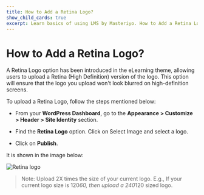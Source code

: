 ---
title: How to Add a Retina Logo?
show_child_cards: true
excerpt: Learn basics of using LMS by Masteriyo. How to Add a Retina Logo.
---

# How to Add a Retina Logo?

A Retina Logo option has been introduced in the eLearning theme, allowing users to upload a Retina (High Definition) version of the logo. This option will ensure that the logo you upload won't look blurred on high-definition screens.

To upload a Retina Logo, follow the steps mentioned below:

- From your **WordPress Dashboard**, go to the **Appearance > Customize > Header > Site Identity** section.

- Find the **Retina Logo** option. Click on Select Image and select a logo.

- Click on **Publish**.

It is shown in the image below:

![Retina logo](https://user-images.githubusercontent.com/109593521/183403624-06637ee1-aad1-47c9-9e2b-38879075352d.png)

> Note: Upload 2X times the size of your current logo. E.g., If your current logo size is 120*60, then upload a 240*120 sized logo.

